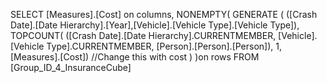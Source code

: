 SELECT [Measures].[Cost] on columns,
NONEMPTY(
GENERATE (
([Crash Date].[Date Hierarchy].[Year],[Vehicle].[Vehicle Type].[Vehicle Type]),
TOPCOUNT(
([Crash Date].[Date Hierarchy].CURRENTMEMBER,
[Vehicle].[Vehicle Type].CURRENTMEMBER,
[Person].[Person].[Person]),
1,[Measures].[Cost]) //Change this with cost
)
)on rows
FROM [Group_ID_4_InsuranceCube]